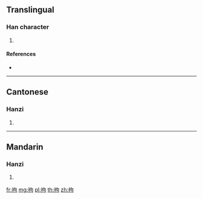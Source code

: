 {{character info/new}}
==Translingual==

===Han character===
{{Han char|rn=145|rad=衣|as=05|sn=11|four=37220|canj=LPR}}

# {{defn|Han|sort=衣05}}

====References====
* {{Han ref|kx=1115.050|dkj=34216|dj=1580.230|hdz=53084.050|uh=88A7|ud=34983|bh=D7BC|bd=55228}}

----

==Cantonese==

===Hanzi===
{{yue-hanzi|jyut=|y=gau1}}

# {{defn|lang=yue|sort=衣05}}

----

==Mandarin==

===Hanzi===
{{cmn-hanzi|pin=[[kōu]] ([[kou1]])|wg=k'ou<sup>1</sup>}}

# {{defn|lang=cmn|sort=衣05}}

[[fr:袧]]
[[mg:袧]]
[[pl:袧]]
[[th:袧]]
[[zh:袧]]